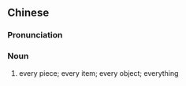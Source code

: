 ==Chinese==
{{zh-forms}}

===Pronunciation===
{{zh-pron
|m=jiànjiàn
|c=gin6 gin6
|cat=n
}}

===Noun===
{{zh-noun}}

# every piece; every item; every object; everything